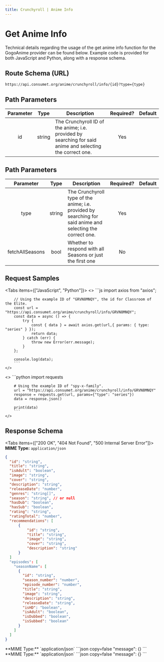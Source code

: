 ```yaml
---
title: Crunchyroll | Anime Info
---
```



# Get Anime Info

Technical details regarding the usage of the get anime info function for the GogoAnime provider can be found below. Example code is provided for both JavaScript and Python, along with a response schema.

## Route Schema (URL)

```
https://api.consumet.org/anime/crunchyroll/info/{id}?type={type}
```

## Path Parameters

| Parameter |  Type  | Description                                                                                               | Required? | Default |
| :-------: | :----: | --------------------------------------------------------------------------------------------------------- | :-------: | :-----: |
|    id     | string | The Crunchyroll ID of the anime; i.e. provided by searching for said anime and selecting the correct one. |    Yes    |         |

## Path Parameters

|    Parameter    |  Type  | Description                                                                                                 | Required? | Default |
| :-------------: | :----: | ----------------------------------------------------------------------------------------------------------- | :-------: | :-----: |
|      type       | string | The Crunchyroll type of the anime; i.e. provided by searching for said anime and selecting the correct one. |    Yes    |         |
| fetchAllSeasons |  bool  | Whether to respond with all Seasons or just the first one                                                   |    No     |         |

## Request Samples

<Tabs items={["JavaScript", "Python"]}>
  <Tab>
    <>
        ```js
        import axios from "axios";

        // Using the example ID of "GRVN8MNQY", the id for Classroom of the Elite.
        const url = "https://api.consumet.org/anime/crunchyroll/info/GRVN8MNQY";
        const data = async () => {
            try {
                const { data } = await axios.get(url,{ params: { type: "series" } });
                return data;
            } catch (err) {
                throw new Error(err.message);
            }
        };

        console.log(data);
        ```
    </>

  </Tab>
  <Tab>
    <>
        ```python
        import requests

        # Using the example ID of "spy-x-family".
        url = "https://api.consumet.org/anime/crunchyroll/info/GRVN8MNQY"
        response = requests.get(url, params={"type": "series"})
        data = response.json()

        print(data)
        ```
    </>

  </Tab>
</Tabs>

## Response Schema

<Tabs items={["200 OK", "404 Not Found", "500 Internal Server Error"]}>
  <Tab>
  **MIME Type:** `application/json`
  ```json copy=false
  {
    "id": "string",
    "title": "string",
    "isAdult": "boolean",
    "image": "string",
    "cover": "string",
    "description": "string",
    "releaseDate": "number",
    "genres": "string[]",
    "season": "string", // or null
    "hasDub": "boolean",
    "hasSub": "boolean",
    "rating": "string",
    "ratingTotal": "number",
    "recommendations": [
        {
            "id": "string",
            "title": "string",
            "image": "string",
            "cover": "string",
            "description": "string"
        }
    ]
    "episodes": [
      "seasonName": [
        {
          "id": "string",
          "season_number": "number",
          "episode_number": "number",
          "title": "string",
          "image": "string",
          "description": "string",
          "releaseDate": "string",
          "isHD": "boolean",
          "isAdult": "boolean",
          "isDubbed": "boolean",
          "isSubbed": "boolean"
        }
      ]
    ]
  }
  ```
  </Tab>
  <Tab>
  **MIME Type:** `application/json`
  ```json copy=false
  "message": {}
  ```
  </Tab>
  <Tab>
  **MIME Type:** `application/json`
  ```json copy=false
  "message": {}
  ```
  </Tab>
</Tabs>
